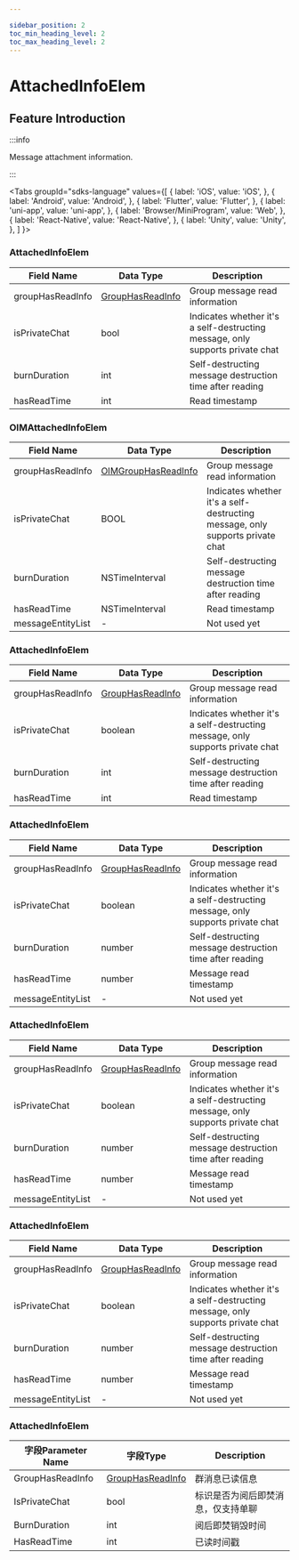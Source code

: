 ```yaml
---

sidebar_position: 2
toc_min_heading_level: 2
toc_max_heading_level: 2
---
```


# AttachedInfoElem

## Feature Introduction

:::info

Message attachment information.

:::

<Tabs
groupId="sdks-language"
values={[
{ label: 'iOS', value: 'iOS', },
{ label: 'Android', value: 'Android', },
{ label: 'Flutter', value: 'Flutter', },
{ label: 'uni-app', value: 'uni-app', },
{ label: 'Browser/MiniProgram', value: 'Web', },
{ label: 'React-Native', value: 'React-Native', },
{ label: 'Unity', value: 'Unity', },
]
}>

<TabItem value="Flutter">

### AttachedInfoElem

| Field Name       | Data Type                                                     | Description                                  |
| ---------------- | ------------------------------------------------------------- | -------------------------------------------- |
| groupHasReadInfo | [GroupHasReadInfo](/class/message/groupHasReadInfo.mdx) | Group message read information               |
| isPrivateChat    | bool                                                          | Indicates whether it's a self-destructing message, only supports private chat |
| burnDuration     | int                                                           | Self-destructing message destruction time after reading |
| hasReadTime      | int                                                           | Read timestamp                               |

</TabItem>

<TabItem value="iOS">

### OIMAttachedInfoElem

| Field Name       | Data Type                                                       | Description                                  |
| ---------------- | --------------------------------------------------------------- | -------------------------------------------- |
| groupHasReadInfo | [OIMGroupHasReadInfo](/class/message/groupHasReadInfo.mdx) | Group message read information               |
| isPrivateChat    | BOOL                                                            | Indicates whether it's a self-destructing message, only supports private chat |
| burnDuration     | NSTimeInterval                                                  | Self-destructing message destruction time after reading |
| hasReadTime      | NSTimeInterval                                                  | Read timestamp                               |
| messageEntityList| -                                                               | Not used yet                                 |

</TabItem>

<TabItem value="Android">

### AttachedInfoElem

| Field Name       | Data Type                                                     | Description                                  |
| ---------------- | ------------------------------------------------------------- | -------------------------------------------- |
| groupHasReadInfo | [GroupHasReadInfo](/class/message/groupHasReadInfo.mdx) | Group message read information               |
| isPrivateChat    | boolean                                                       | Indicates whether it's a self-destructing message, only supports private chat |
| burnDuration     | int                                                           | Self-destructing message destruction time after reading |
| hasReadTime      | int                                                           | Read timestamp                               |

</TabItem>

<TabItem value="Web">

### AttachedInfoElem

| Field Name       | Data Type                                                     | Description                                  |
| ---------------- | ------------------------------------------------------------- | -------------------------------------------- |
| groupHasReadInfo | [GroupHasReadInfo](/class/message/groupHasReadInfo.mdx) | Group message read information               |
| isPrivateChat    | boolean                                                       | Indicates whether it's a self-destructing message, only supports private chat |
| burnDuration     | number                                                        | Self-destructing message destruction time after reading |
| hasReadTime      | number                                                        | Message read timestamp                       |
| messageEntityList| -                                                             | Not used yet                                 |

</TabItem>

<TabItem value="uni-app">

### AttachedInfoElem

| Field Name       | Data Type                                                     | Description                                  |
| ---------------- | ------------------------------------------------------------- | -------------------------------------------- |
| groupHasReadInfo | [GroupHasReadInfo](/class/message/groupHasReadInfo.mdx) | Group message read information               |
| isPrivateChat    | boolean                                                       | Indicates whether it's a self-destructing message, only supports private chat |
| burnDuration     | number                                                        | Self-destructing message destruction time after reading |
| hasReadTime      | number                                                        | Message read timestamp                       |
| messageEntityList| -                                                             | Not used yet                                 |

</TabItem>

<TabItem value="React-Native">

### AttachedInfoElem

| Field Name       | Data Type                                                     | Description                                  |
| ---------------- | ------------------------------------------------------------- | -------------------------------------------- |
| groupHasReadInfo | [GroupHasReadInfo](/class/message/groupHasReadInfo.mdx) | Group message read information               |
| isPrivateChat    | boolean                                                       | Indicates whether it's a self-destructing message, only supports private chat |
| burnDuration     | number                                                        | Self-destructing message destruction time after reading |
| hasReadTime      | number                                                        | Message read timestamp                       |
| messageEntityList| -                                                             | Not used yet                                 |

</TabItem>

<TabItem value="Unity">

### AttachedInfoElem

| 字段Parameter Name          | 字段Type                                                         | Description                               |
| ---------------- | ---------------------------------------------------------------- | ---------------------------------- |
| GroupHasReadInfo | [GroupHasReadInfo](/class/message/groupHasReadInfo.mdx) | 群消息已读信息                     |
| IsPrivateChat    | bool                                                             | 标识是否为阅后即焚消息，仅支持单聊 |
| BurnDuration     | int                                                              | 阅后即焚销毁时间                   |
| HasReadTime      | int                                                              | 已读时间戳                         |

</TabItem>

</Tabs>